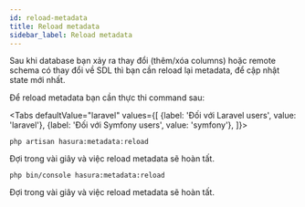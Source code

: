 ```yaml
---
id: reload-metadata
title: Reload metadata
sidebar_label: Reload metadata
---
```



Sau khi database bạn xảy ra thay đổi (thêm/xóa columns) hoặc remote schema có thay đổi về SDL thì bạn cần reload lại metadata,
để cập nhật state mới nhất.

Để reload metadata bạn cần thực thi command sau:

<Tabs
defaultValue="laravel"
values={[
{label: 'Đối với Laravel users', value: 'laravel'},
{label: 'Đối với Symfony users', value: 'symfony'},
]}>
<TabItem value="laravel">

```shell
php artisan hasura:metadata:reload
```

Đợi trong vài giây và việc reload metadata sẽ hoàn tất.
</TabItem>
<TabItem value="symfony">

```shell
php bin/console hasura:metadata:reload
```

Đợi trong vài giây và việc reload metadata sẽ hoàn tất.
</TabItem>
</Tabs>